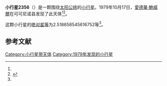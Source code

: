 {{Infobox planet
| bgcolour = #FFFFC0
| name = 2356 Hirons
| symbol = 
| image = 
| caption = 
| discovery = yes
| discovery_ref = 
| discoverer = [[愛德華·鮑威爾|愛德華·鮑威爾]]
| discovery_site = [[可可尼诺县|可可尼诺县]] 
| discovered = 1979年10月17日
| designations = yes
| mp_name = 
| named_after = 
| alt_names = 1979 UJ/ 1970 GG1 / 1972 QD / 1972 RO3 / 1976 GM5
| mp_category = [[外小行星带|外小行星带]]
| orbit_ref = <ref name="a">[http://ssd.jpl.nasa.gov/sbdb.cgi?sstr=2356 2356 Hirons] {{Wayback|url=http://ssd.jpl.nasa.gov/sbdb.cgi?sstr=2356 |date=20200820022307 }}，小行星數據庫瀏覽器（JPL Small-Body Database Browser）－[[美国国家航空航天局|美国国家航空航天局]]喷气推进实验室</ref>
| epoch = 2456400.5 (2013年4月18日更新)
| aphelion = {{convert|3.362367326148033|AU|km|3|abbr=on|lk=out}}
| perihelion = {{convert|3.106575999349097|AU|km|3|abbr=on}}
| semimajor = {{convert|3.234471662748565|AU|km|3|abbr=on}}
| eccentricity = 0.039541439
| period = 2124.728546 [[日|日]]<br />5.82[[儒略年|儒略年]]
| avg_speed = 
| inclination = 15.5932543401851
| asc_node = 189.1379943129211
| mean_anomaly = 
| arg_peri = 2.518658545616752
| satellites = 
| physical_characteristics = yes
| dimensions = 
| mass = 
| density = 
| surface_grav = 
| escape_velocity = 
| sidereal_day = 
| axial_tilt = 
| pole_ecliptic_lat = 
| pole_ecliptic_lon = 
| albedo = 
| temperatures= 
| temp_name1 = 
| mean_temp_1 = 
| max_temp_1 = 
| temp_name2 = 
| max_temp_2 = 
| spectral_type = 
| abs_magnitude = 2.518658545616752
}}

'''小行星2356'''（{{lang-en|2356 Hirons}}）是一颗围绕[[太阳|太阳]][[公转|公转]]的[[小行星|小行星]]。1979年10月17日，[[愛德華·鮑威爾|愛德華·鮑威爾]]在可可尼诺县发现了此天体<ref name="a" /><ref>{{cite news|title=小行星列表|url=http://cfa-www.harvard.edu/iau/lists/NumberedMPs.txt|accessdate=2013-07-08|newspaper=哈佛大学|archive-date=2008-05-17|archive-url=https://web.archive.org/web/20080517010638/http://cfa-www.harvard.edu/iau/lists/NumberedMPs.txt|dead-url=no}}</ref>。

这颗小行星的[[绝对星等|绝对星等]]为2.518658545616752等<ref name="a" />。

==参考文献==
{{reflist}}
{{Minor Planet Number|[[小行星2355|小行星2355]]|[[小行星2357|小行星2357]]}}

{{小天体}}

[[Category:小行星带天体|Category:小行星带天体]]
[[Category:1979年发现的小行星|Category:1979年发现的小行星]]

{{asteroid-stub}}